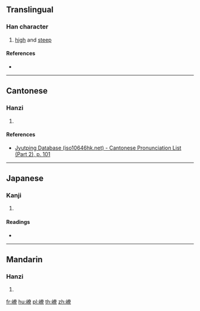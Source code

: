 ==Translingual==

===Han character===
{{Han char|rn=46|rad=山|as=12|sn=15|four=|canj=UKCF|ids=⿰山尞}}

# [[high]] and [[steep]]

====References====
* {{Han ref|kx=0319.470|dkj=08479|dj=0620.060|hdz=10797.060|uh=5D9B|ud=23963}}

----

==Cantonese==

===Hanzi===
{{yue-hanzi|jyut=[[liu4]]|y=liu4}}

# {{defn|lang=yue|sort=山12}}

====References====
* [http://www.iso10646hk.net/jp/document/download.jsp Jyutping Database (iso10646hk.net) - Cantonese Pronunciation List (Part 2), p. 101]

----

==Japanese==

===Kanji===
{{ja-kanji|grade=|rs=山12}}

# {{defn|lang=ja|sort=山12}}

====Readings====
* {{ja-readings|on=[[りょう]] (ryō)|kun=}}

----

==Mandarin==

===Hanzi===
{{cmn-hanzi|pin=[[liáo]] ([[liao2]])|wg=liao<sup>2</sup>}}

# {{defn|lang=cmn|sort=山12}}

[[fr:嶛]]
[[hu:嶛]]
[[pl:嶛]]
[[th:嶛]]
[[zh:嶛]]
